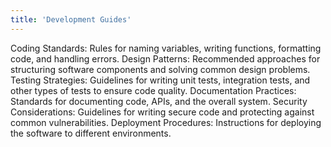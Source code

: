 ```yaml
---
title: 'Development Guides'
---
```


Coding Standards: Rules for naming variables, writing functions, formatting code, and handling errors. 
Design Patterns: Recommended approaches for structuring software components and solving common design problems. 
Testing Strategies: Guidelines for writing unit tests, integration tests, and other types of tests to ensure code quality. 
Documentation Practices: Standards for documenting code, APIs, and the overall system. 
Security Considerations: Guidelines for writing secure code and protecting against common vulnerabilities. 
Deployment Procedures: Instructions for deploying the software to different environments. 